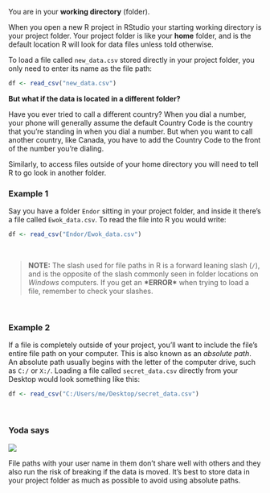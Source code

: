 
You are in your **working directory** (folder).

When you open a new R project in RStudio your starting working directory is your project folder. Your project folder is like your **home** folder, and is the default location R will look for data files unless told otherwise. 


To load a file called `new_data.csv` stored directly in your project folder, you only need to enter its name as the file path:

```r
df <- read_csv("new_data.csv")
```


__But what if the data is located in a different folder?__ 

Have you ever tried to call a different country? When you dial a number, your phone will generally assume the default Country Code is the country that you're standing in when you dial a number. But when you want to call another country, like Canada, you have to add the Country Code to the front of the number you're dialing. 

Similarly, to access files outside of your home directory you will need to tell R to go look in another folder. 

### Example 1 {-}

Say you have a folder `Endor` sitting in your project folder, and inside it there's a file called `Ewok_data.csv`. To read the file into R you would write:

```r

df <- read_csv("Endor/Ewok_data.csv")
```

<br>

> __NOTE:__ The slash used for file paths in R is a forward leaning slash (`/`), and is the opposite of the slash commonly seen in folder locations on _Windows_ computers. If you get an __\*ERROR\*__ when trying to load a file, remember to check your slashes.

<br>

### Example 2 {-}

If a file is completely outside of your project, you'll want to include the file's entire file path on your computer. This is also known as an _absolute path_. An absolute path usually begins with the letter of the computer drive, such as `C:/` or `X:/`. Loading a file called `secret_data.csv` directly from your Desktop would look something like this:

```r
df <- read_csv("C:/Users/me/Desktop/secret_data.csv")
```

<br>

<div class="yoda">
###  Yoda says {-}

<img src="../images/yoda_baby_sq.png" class="yoda-img">

File paths with your user name in them don't share well with others and they also run the risk of breaking if the data is moved. It's best to store data in your project folder as much as possible to avoid using absolute paths.

</div>

